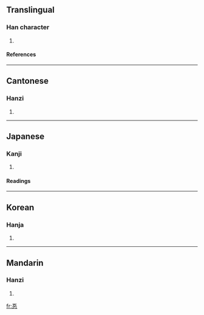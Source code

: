 ==Translingual==
===Han character===
{{Han char|rn=61|rad=心|as=04|sn=8|four=|canj=一一心 (MMP), XXX一一 (XXXMM)}}
# {{defn|Han|sort=心04}}
====References====
{{Han ref|kx=0377.150|dkj=10355|dj=0705.050|hdz=42273.090|uh=5FE2|ud=24546}}
----
==Cantonese==
===Hanzi===
{{yue-hanzi|jyut=|y=ng6}}
# {{defn|Cantonese}}
----
==Japanese==
===Kanji===
{{ja-kanji|grade=|rs=心04}}
# {{defn|Japanese}} 
====Readings====
{{ja-readings|on=[[ご]] (go)|kun=[[さとる]] (satoru), [[さとり]] (satori)}}
----
==Korean==
===Hanja===
{{ko-hanja|hangeul=오|eumhun=|rv=o|mr=o|y=o}}
# {{defn|Korean}}
----
==Mandarin==
===Hanzi===
{{cmn-hanzi|pin=[[wù]] ([[wu4]])|wg=wu<sup>4</sup>}}
# {{defn|Mandarin}}

[[fr:忢]]
